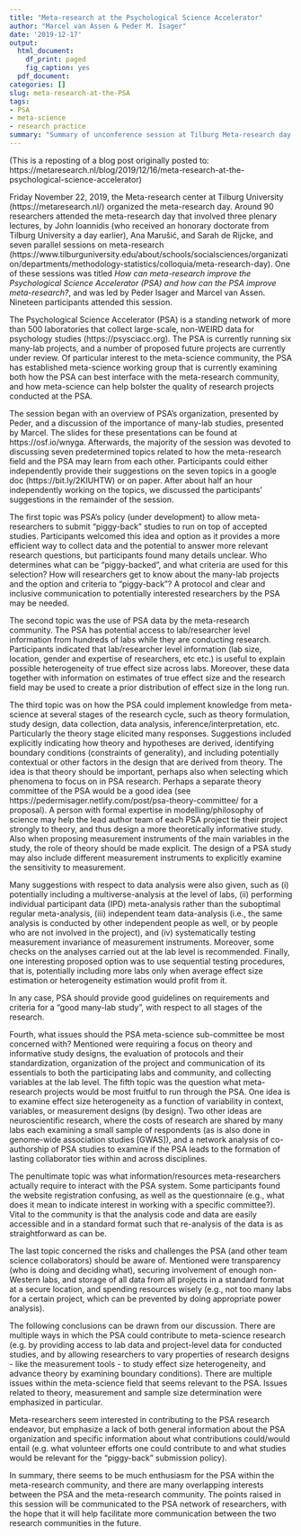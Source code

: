 ```yaml
---
title: "Meta-research at the Psychological Science Accelerator"
author: "Marcel van Assen & Peder M. Isager"
date: '2019-12-17'
output:
  html_document: 
    df_print: paged
    fig_caption: yes
  pdf_document: 
categories: []
slug: meta-research-at-the-PSA
tags: 
- PSA
- meta-science
- research practice
summary: "Summary of unconference session at Tilburg Meta-research day 2019."
---
```


(This is a reposting of a blog post originally posted to: https://metaresearch.nl/blog/2019/12/16/meta-research-at-the-psychological-science-accelerator)

Friday November 22, 2019, the Meta-research center at Tilburg University (https://metaresearch.nl/) organized the meta-research day. Around 90 researchers attended the meta-research day that involved three plenary lectures, by John Ioannidis (who received an honorary doctorate from Tilburg University a day earlier), Ana Marušić, and Sarah de Rijcke, and seven parallel sessions on meta-research (https://www.tilburguniversity.edu/about/schools/socialsciences/organization/departments/methodology-statistics/colloquia/meta-research-day). One of these sessions was titled *How can meta-research improve the Psychological Science Accelerator (PSA) and how can the PSA improve meta-research?*, and was led by Peder Isager and Marcel van Assen. Nineteen participants attended this session.

The Psychological Science Accelerator (PSA) is a standing network of more than 500 laboratories that collect large-scale, non-WEIRD data for psychology studies (https://psysciacc.org). The PSA is currently running six many-lab projects, and a number of proposed future projects are currently under review. Of particular interest to the meta-science community, the PSA has established meta-science working group that is currently examining both how the PSA can best interface with the meta-research community, and how meta-science can help bolster the quality of research projects conducted at the PSA.

The session began with an overview of PSA’s organization, presented by Peder, and a discussion of the importance of many-lab studies, presented by Marcel. The slides for these presentations can be found at https://osf.io/wnyga. Afterwards, the majority of the session was devoted to discussing seven predetermined topics related to how the meta-research field and the PSA may learn from each other. Participants could either independently provide their suggestions on the seven topics in a google doc (https://bit.ly/2KIUHTW) or on paper. After about half an hour independently working on the topics, we discussed the participants’ suggestions in the remainder of the session.

The first topic was PSA’s policy (under development) to allow meta-researchers to submit “piggy-back” studies to run on top of accepted studies. Participants welcomed this idea and option as it provides a more efficient way to collect data and the potential to answer more relevant research questions, but participants found many details unclear. Who determines what can be “piggy-backed”, and what criteria are used for this selection? How will researchers get to know about the many-lab projects and the option and criteria to “piggy-back”? A protocol and clear and inclusive communication to potentially interested researchers by the PSA may be needed.

The second topic was the use of PSA data by the meta-research community. The PSA has potential access to lab/researcher level information from hundreds of labs while they are conducting research. Participants indicated that lab/researcher level information (lab size, location, gender and expertise of researchers, etc etc.) is useful to explain possible heterogeneity of true effect size across labs. Moreover, these data together with information on estimates of true effect size and the research field may be used to create a prior distribution of effect size in the long run.

The third topic was on how the PSA could implement knowledge from meta-science at several stages of the research cycle, such as theory formulation, study design, data collection, data analysis, inference/interpretation, etc. Particularly the theory stage elicited many responses. Suggestions included explicitly indicating how theory and hypotheses are derived, identifying boundary conditions (constraints of generality), and including potentially contextual or other factors in the design that are derived from theory. The idea is that theory should be important, perhaps also when selecting which phenomena to focus on in PSA research.  Perhaps a separate theory committee of the PSA would be a good idea (see https://pedermisager.netlify.com/post/psa-theory-committee/ for a proposal). A person with formal expertise in modelling/philosophy of science may help the lead author team of each PSA project tie their project strongly to theory, and thus design a more theoretically informative study. Also when proposing measurement instruments of the main variables in the study, the role of theory should be made explicit. The design of a PSA study may also include different measurement instruments to explicitly examine the sensitivity to measurement. 

Many suggestions with respect to data analysis were also given, such as (i) potentially including a multiverse-analysis at the level of labs, (ii) performing individual participant data (IPD) meta-analysis rather than the suboptimal regular meta-analysis, (iii) independent team data-analysis (i.e., the same analysis is conducted by other independent people as well, or by people who are not involved in the project), and (iv) systematically testing measurement invariance of measurement instruments. Moreover, some checks on the analyses carried out at the lab level is recommended. Finally, one interesting proposed option was to use sequential testing procedures, that is, potentially including more labs only when average effect size estimation or heterogeneity estimation would profit from it.

In any case, PSA should provide good guidelines on requirements and criteria for a “good many-lab study”, with respect to all stages of the research.

Fourth, what issues should the PSA meta-science sub-committee be most concerned with? Mentioned were requiring a focus on theory and informative study designs, the evaluation of protocols and their standardization, organization of the project and communication of its essentials to both the participating labs and community, and collecting variables at the lab level. 
The fifth topic was the question what meta-research projects would be most fruitful to run through the PSA. One idea is to examine effect size heterogeneity as a function of variability in context, variables, or measurement designs (by design). Two other ideas are neuroscientific research, where the costs of research are shared by many labs each examining a small sample of respondents (as is also done in genome-wide association studies [GWAS]), and a network analysis of co-authorship of PSA studies to examine if the PSA leads to the formation of lasting collaborator ties within and across disciplines.

The penultimate topic was what information/resources meta-researchers actually require to interact with the PSA system. Some participants found the website registration confusing, as well as the questionnaire (e.g., what does it mean to indicate interest in working with a specific committee?). Vital to the community is that the analysis code and data are easily accessible and in a standard format such that re-analysis of the data is as straightforward as can be.

The last topic concerned the risks and challenges the PSA (and other team science collaborators) should be aware of. Mentioned were transparency (who is doing and deciding what), securing involvement of enough non-Western labs, and storage of all data from all projects in a standard format at a secure location, and spending resources wisely (e.g., not too many labs for a certain project, which can be prevented by doing appropriate power analysis). 

The following conclusions can be drawn from our discussion. 
There are multiple ways in which the PSA could contribute to meta-science research (e.g. by providing access to lab data and project-level data for conducted studies, and by allowing researchers to vary properties of research designs - like the measurement tools - to study effect size heterogeneity, and advance theory by examining boundary conditions). 
There are multiple issues within the meta-science field that seems relevant to the PSA. Issues related to theory, measurement and sample size determination were emphasized in particular. 

Meta-researchers seem interested in contributing to the PSA research endeavor, but emphasize a lack of both general information about the PSA organization and specific information about what contributions could/would entail (e.g. what volunteer efforts one could contribute to and what studies would be relevant for the “piggy-back” submission policy). 

In summary, there seems to be much enthusiasm for the PSA within the meta-research community, and there are many overlapping interests between the PSA and the meta-research community. The points raised in this session will be communicated to the PSA network of researchers, with the hope that it will help facilitate more communication between the two research communities in the future. 